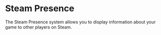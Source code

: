 # Steam Presence

The Steam Presence system allows you to display information about your game to other players on Steam. 